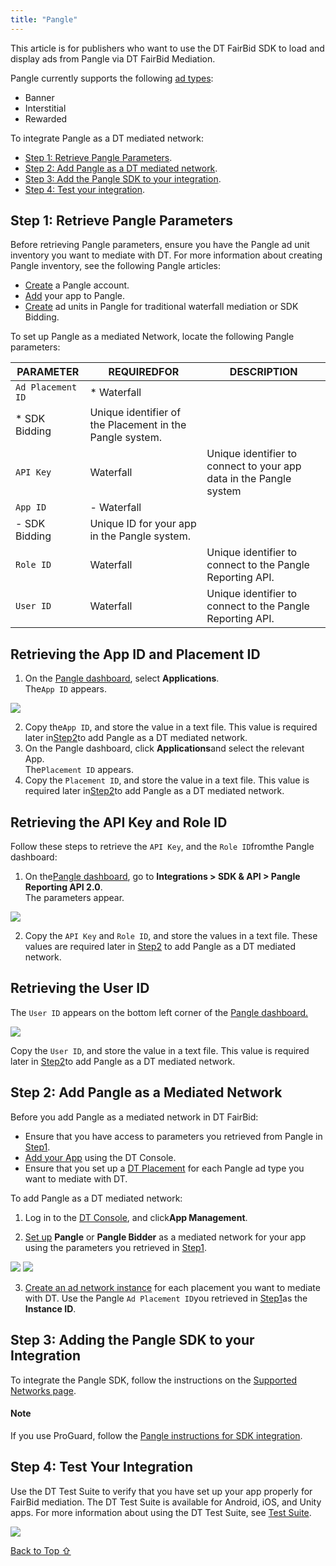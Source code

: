 ```yaml
---
title: "Pangle"
---
```


This article is for publishers who want to use the DT FairBid SDK to load and display ads from Pangle via DT FairBid Mediation.

Pangle currently supports the following [ad types](https://developer.digitalturbine.com/hc/en-us/articles/360010915358-Ad-Types-and-Placement-ID):

* Banner
* Interstitial
* Rewarded

To integrate Pangle as a DT mediated network:

* [Step 1: Retrieve Pangle Parameters](#h_01J8PVB188B0R591QYA8GA8VZ9).
* [Step 2: Add Pangle as a DT mediated network](#h_01J8PVB189CN55GHV4E8PDT0ZA).
* [Step 3: Add the Pangle SDK to your integration](#01J8CVS1G0AC7G2TES6SKWE8DG).
* [Step 4: Test your integration](#01J8D022V8DN2D9FSKJXZA2VB1).

## Step 1: Retrieve Pangle Parameters

Before retrieving Pangle parameters, ensure you have the Pangle ad unit inventory you want to mediate with DT. For more information about creating Pangle inventory, see the following Pangle articles:

* [Create](https://www.pangleglobal.com/media/register "Create an Pangle account") a Pangle account.
* [Add](https://www.pangleglobal.com/integration/platform-configuration-for-mediation#1ud8r6953cf40 "Add your app to Pangle") your app to Pangle.
* [Create](https://www.pangleglobal.com/integration/platform-configuration-for-mediation#14lmore1ieyk0 "Create ad units in Pangle") ad units in Pangle for traditional waterfall mediation or SDK Bidding.

To set up Pangle as a mediated Network, locate the following Pangle parameters:

| PARAMETER         | REQUIREDFOR              | DESCRIPTION                                                        |
| ----------------- | ------------------------- | ------------------------------------------------------------------ |
| `Ad Placement ID` | * Waterfall
* SDK Bidding | Unique identifier of the Placement in the Pangle system.           |
| `API Key`         | Waterfall                 | Unique identifier to connect to your app data in the Pangle system |
| `App ID`          | - Waterfall
- SDK Bidding | Unique ID for your app in the Pangle system.                       |
| `Role ID`         | Waterfall                 | Unique identifier to connect to the Pangle Reporting API.          |
| `User ID`         | Waterfall                 | Unique identifier to connect to the Pangle Reporting API.          |



## Retrieving the App ID and Placement ID

1. On the [Pangle dashboard](https://www.pangleglobal.com/media/login), select **Applications**.\
   The`App ID` appears.

<Frame caption="">
  <img src="https://developer.digitalturbine.com/hc/article_attachments/4431642376849" />
</Frame>

2. Copy the`App ID`, and store the value in a text file. This value is required later in[Step2](#h_01J8PVB189CN55GHV4E8PDT0ZA)to add Pangle as a DT mediated network.
3. On the Pangle dashboard, click **Applications**and select the relevant App.\
   The`Placement ID` appears.
4. Copy the `Placement ID`, and store the value in a text file. This value is required later in[Step2](#h_01J8PVB189CN55GHV4E8PDT0ZA)to add Pangle as a DT mediated network.

## Retrieving the API Key and Role ID

Follow these steps to retrieve the `API Key`, and the `Role ID`fromthe Pangle dashboard:

1. On the[Pangle dashboard](https://www.pangleglobal.com/media/login), go to **Integrations > SDK & API > Pangle Reporting API 2.0**.\
   The parameters appear.

<Frame caption="">
  <img src="https://developer.digitalturbine.com/hc/article_attachments/4431845899921" />
</Frame>

2. Copy the `API Key` and `Role ID`, and store the values in a text file. These values are required later in [Step2](#h_01J8PVB189CN55GHV4E8PDT0ZA "Step 2: Adding Pangle as a DT mediated network") to add Pangle as a DT mediated network.

## Retrieving the User ID

The `User ID` appears on the bottom left corner of the [Pangle dashboard.](https://www.pangleglobal.com/media/login)

<Frame caption="">
  <img src="https://developer.digitalturbine.com/hc/article_attachments/5367566467473" />
</Frame>

Copy the `User ID`, and store the value in a text file. This value is required later in [Step2](#h_01J8PVB189CN55GHV4E8PDT0ZA "Step 2: Adding Pangle a DT mediated network")to add Pangle as a DT mediated network.

## Step 2: Add Pangle as a Mediated Network

Before you add Pangle as a mediated network in DT FairBid:

* Ensure that you have access to parameters you retrieved from Pangle in [Step1](#h_01J8PVB188B0R591QYA8GA8VZ9).
* [Add your App](https://developer.digitalturbine.com/hc/en-us/articles/14755391313308-Adding-an-App) using the DT Console.
* Ensure that you set up a [DT Placement](https://developer.digitalturbine.com/hc/en-us/articles/15005035293468-Setting-Up-Placements "Create a DT placement") for each Pangle ad type you want to mediate with DT.

To add Pangle as a DT mediated network:

1. Log in to the [DT Console](https://console.fyber.com/), and click**App Management**.

2) [Set up](https://developer.digitalturbine.com/hc/en-us/articles/15005016082972-Setting-Up-Mediated-Networks) **Pangle** or **Pangle Bidder** as a mediated network for your app using the parameters you retrieved in [Step1](#h_01J8PVB188B0R591QYA8GA8VZ9).

<Frame caption="">
  <img src="https://developer.digitalturbine.com/hc/article_attachments/9411533087773" />
</Frame>

<Frame caption="Pangel-Bidder_2025-01-14_12-48-15.png">
  <img src="https://developer.digitalturbine.com/hc/article_attachments/17930944755356" />
</Frame>

3. [Create an ad network instance](https://developer.digitalturbine.com/hc/en-us/articles/15111147606428-Setting-Up-Instances) for each placement you want to mediate with DT. Use the Pangle `Ad Placement ID`you retrieved in [Step1](#h_01J8PVB188B0R591QYA8GA8VZ9)as the **Instance ID**.

## Step 3: Adding the Pangle SDK to your Integration

To integrate the Pangle SDK, follow the instructions on the [Supported Networks page](https://developer.digitalturbine.com/hc/en-us/articles/360010077777-Supported-Networks).

#### Note

If you use ProGuard, follow the [Pangle instructions for SDK integration](https://www.pangleglobal.com/integration/integrate-pangle-sdk-for-android#as5ja83qobk0 "Pangle SDK integration instructions").

## Step 4: Test Your Integration

Use the DT Test Suite to verify that you have set up your app properly for FairBid mediation. The DT Test Suite is available for Android, iOS, and Unity apps. For more information about using the DT Test Suite, see [Test Suite](https://developer.digitalturbine.com/hc/en-us/articles/16840582428316-Test-Suite "Using the DT Test Suite").

<Frame caption="DT Test Suite screen showing app is ready for mediation">
  <img src="https://developer.digitalturbine.com/hc/article_attachments/17017418798108" />
</Frame>

[Back to Top ⇧](#top)
